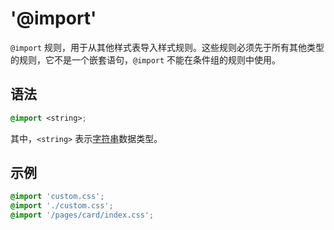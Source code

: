 # '@import'

`@import` 规则，用于从其他样式表导入样式规则。这些规则必须先于所有其他类型的规则，它不是一个嵌套语句，`@import` 不能在条件组的规则中使用。

## 语法

```css
@import <string>;
```

其中，`<string>` 表示[字符串](/api/css/data-type/string.mdx)数据类型。

## 示例

```css
@import 'custom.css';
@import './custom.css';
@import '/pages/card/index.css';
```
